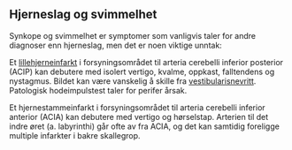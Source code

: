 ## Hjerneslag og svimmelhet {#sec-hjerneslag}

Synkope og svimmelhet er symptomer som vanligvis taler for andre diagnoser enn hjerneslag, men det er noen viktige unntak:

Et [lillehjerneinfarkt](#sec-lillehjerneinfarkt) i forsyningsområdet til arteria cerebelli inferior posterior (ACIP) kan debutere med isolert vertigo, kvalme, oppkast, falltendens og nystagmus. Bildet kan være vanskelig å skille fra [vestibularisnevritt](#sec-vestibularisnevritt). Patologisk hodeimpulstest taler for perifer årsak.

Et hjernestammeinfarkt i forsyningsområdet til arteria cerebelli inferior anterior (ACIA) kan debutere med vertigo og hørselstap. Arterien til det indre øret (a. labyrinthi) går ofte av fra ACIA, og det kan samtidig foreligge multiple infarkter i bakre skallegrop.
